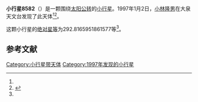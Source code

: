 {{Infobox planet
| bgcolour = #FFFFC0
| name = 8582 Kazuhisa
| symbol = 
| image = 
| caption = 
| discovery = yes
| discovery_ref = 
| discoverer = [[小林隆男|小林隆男]]
| discovery_site = [[大泉天文台|大泉天文台]] 
| discovered = 1997年1月2日
| designations = yes
| mp_name = 
| named_after = 
| alt_names = 1997 AY/ 1951 XB / 1962 XF / 1979 YB7 / 1984 UV4 / 1988 JC2
| mp_category = [[主带小行星|主带小行星]]
| orbit_ref = <ref name="a">[http://ssd.jpl.nasa.gov/sbdb.cgi?sstr=8582 8582 Kazuhisa] {{Wayback|url=http://ssd.jpl.nasa.gov/sbdb.cgi?sstr=8582 |date=20140823012353 }}，小行星數據庫瀏覽器（JPL Small-Body Database Browser）－[[美国国家航空航天局|美国国家航空航天局]]喷气推进实验室</ref>
| epoch = 2456400.5 (2013年4月18日更新)
| aphelion = {{convert|3.814016352311993|AU|km|3|abbr=on|lk=out}}
| perihelion = {{convert|2.440482162866708|AU|km|3|abbr=on}}
| semimajor = {{convert|3.12724925758935|AU|km|3|abbr=on}}
| eccentricity = 0.219607405
| period = 2019.95723 [[日|日]]<br />5.53[[儒略年|儒略年]]
| avg_speed = 
| inclination = 4.111319780246605
| asc_node = 63.13293815703316
| mean_anomaly = 
| arg_peri = 292.8165951861577
| satellites = 
| physical_characteristics = yes
| dimensions = 
| mass = 
| density = 
| surface_grav = 
| escape_velocity = 
| sidereal_day = 
| axial_tilt = 
| pole_ecliptic_lat = 
| pole_ecliptic_lon = 
| albedo = 
| temperatures= 
| temp_name1 = 
| mean_temp_1 = 
| max_temp_1 = 
| temp_name2 = 
| max_temp_2 = 
| spectral_type = 
| abs_magnitude = 292.8165951861577
}}

'''小行星8582'''（{{lang-en|8582 Kazuhisa}}）是一颗围绕[[太阳|太阳]][[公转|公转]]的[[小行星|小行星]]。1997年1月2日，[[小林隆男|小林隆男]]在大泉天文台发现了此天体<ref name="a" /><ref>{{cite news|title=小行星列表|url=http://cfa-www.harvard.edu/iau/lists/NumberedMPs.txt|accessdate=2013-07-08|newspaper=哈佛大学|archive-date=2008-05-17|archive-url=https://web.archive.org/web/20080517010638/http://cfa-www.harvard.edu/iau/lists/NumberedMPs.txt|dead-url=no}}</ref>。

这颗小行星的[[绝对星等|绝对星等]]为292.8165951861577等<ref name="a" />。

==参考文献==
{{reflist}}
{{Minor Planet Number|[[小行星8581|小行星8581]]|[[小行星8583|小行星8583]]}}

{{小天体}}

[[Category:小行星带天体|Category:小行星带天体]]
[[Category:1997年发现的小行星|Category:1997年发现的小行星]]

{{asteroid-stub}}